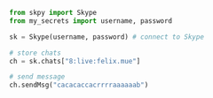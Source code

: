 
```python
from skpy import Skype
from my_secrets import username, password

sk = Skype(username, password) # connect to Skype
```


```python
# store chats 
ch = sk.chats["8:live:felix.mue"]

# send message
ch.sendMsg("cacacaccacrrrraaaaaab")
```


